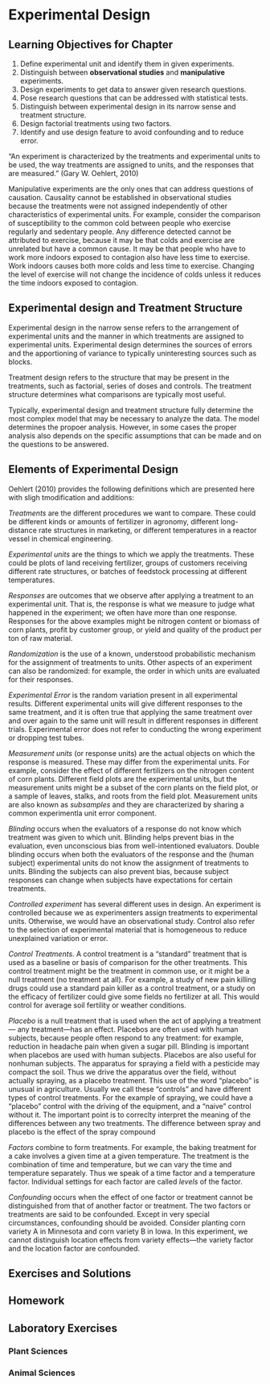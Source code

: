 # Experimental Design {#ch.edesign}

## Learning Objectives for Chapter

1. Define experimental unit and identify them in given experiments.
1. Distinguish between **observational studies** and **manipulative** experiments.
1. Design experiments to get data to answer given research questions.
1. Pose research questions that can be addressed with statistical tests.
1. Distinguish between experimental design in its narrow sense and treatment structure.
1. Design factorial treatments using two factors.
1. Identify and use design feature to avoid confounding and to reduce error.

"An experiment is characterized by the treatments and experimental units to be used, the way treatments are assigned to units, and the responses that are measured." (Gary W. Oehlert, 2010)

Manipulative experiments are the only ones that can address questions of causation. Causality cannot be established in observational studies because the treatments were not assigned independently of other characteristics of experimental units. For example, consider the comparison of susceptibility to the common cold between people who exercise regularly and sedentary people. Any difference detected cannot be attributed to exercise, because it may be that colds and exercise are unrelated but have a common cause. It may be that people who have to work more indoors exposed to contagion also have less time to exercise. Work indoors causes both more colds and less time to exercise. Changing the level of exercise will not change the incidence of colds unless it reduces the time indoors exposed to contagion.

## Experimental design and Treatment Structure

Experimental design in the narrow sense refers to the arrangement of experimental units and the manner in which treatments are assigned to experimental units. Experimental design determines the sources of errors and the apportioning of variance to typically uninteresting sources such as blocks.

Treatment design refers to the structure that may be present in the treatments, such as factorial, series of doses and controls. The treatment structure determines what comparisons are typically most useful.

Typically, experimental design and treatment structure fully determine the most complex model that may be necessary to analyze the data. The model determines the propoer analysis. However, in some cases the proper analysis also depends on the specific assumptions that can be made and on the questions to be
answered.

## Elements of Experimental Design

Oehlert (2010) provides the following definitions which are presented here with sligh tmodification and additions:

*Treatments* are the different procedures we want to compare. These could be different kinds or amounts of fertilizer in agronomy, different long-distance rate structures in marketing, or different temperatures in a reactor vessel in chemical engineering.

*Experimental units* are the things to which we apply the treatments. These could be plots of land receiving fertilizer, groups of customers receiving different rate structures, or batches of feedstock processing at different temperatures.

*Responses* are outcomes that we observe after applying a treatment to an experimental unit. That is, the response is what we measure to judge what happened in the experiment; we often have more than one response. Responses for the above examples might be nitrogen content or biomass of corn plants, profit by customer group, or yield and quality of the product per ton of raw material.

*Randomization* is the use of a known, understood probabilistic mechanism for the assignment of treatments to units. Other aspects of an experiment can also be randomized: for example, the order in which units are evaluated for their responses.

*Experimental Error* is the random variation present in all experimental results. Different experimental units will give different responses to the same treatment, and it is often true that applying the same treatment over and over again to the same unit will result in different responses in different trials. Experimental error does not refer to conducting the wrong experiment or dropping test tubes.

*Measurement units* (or response units) are the actual objects on which the response is measured. These may differ from the experimental units. For example, consider the effect of different fertilizers on the nitrogen content of corn plants. Different field plots are the experimental units, but the measurement units might be a subset of the corn plants on the field plot, or a sample of leaves, stalks, and roots from the field plot. Measurement units are also known as *subsamples* and they are characterized by sharing a common experimentla unit error component.

*Blinding* occurs when the evaluators of a response do not know which treatment was given to which unit. Blinding helps prevent bias in the evaluation, even unconscious bias from well-intentioned evaluators. Double blinding occurs when both the evaluators of the response and the (human subject) experimental units do not know the assignment of treatments to units. Blinding the subjects can also prevent bias, because subject responses can change when subjects have expectations for certain treatments.

*Controlled experiment* has several different uses in design. An experiment is controlled because we as experimenters assign treatments to experimental units. Otherwise, we would have an observational study. Control also refer to the selection of experimental material that is homogeneous to reduce unexplained variation or error.

*Control Treatments*. A control treatment is a “standard” treatment that is used as a baseline or basis of comparison for the other treatments. This control treatment might be the treatment in common use, or it might be a null treatment (no treatment at all). For example, a study of new pain killing drugs could use a standard pain killer as a control treatment, or a study on the efficacy of fertilizer could give some fields no fertilizer at all. This would control for average soil fertility or weather conditions.

*Placebo* is a null treatment that is used when the act of applying a treatment— any treatment—has an effect. Placebos are often used with human subjects, because people often respond to any treatment: for example, reduction in headache pain when given a sugar pill. Blinding is important when placebos are used with human subjects. Placebos are also useful for nonhuman subjects. The apparatus for spraying a field with a pesticide may compact the soil. Thus we drive the apparatus over the field, without actually spraying, as a placebo treatment. This use of the word "placebo" is unusual in agriculture. Usually we call these "controls" and have different types of control treatments. For the example of spraying, we could have a "placebo" control with the driving of the equipment, and a "naive" control without it. The important point is to correclty interpret the meaning of the differences between any two treatments. The difference between spray and placebo is the effect of the spray compound

*Factors* combine to form treatments. For example, the baking treatment for a cake involves a given time at a given temperature. The treatment is the combination of time and temperature, but we can vary the time and temperature separately. Thus we speak of a time factor and a temperature factor. Individual settings for each factor are called *levels* of the factor.

*Confounding* occurs when the effect of one factor or treatment cannot be distinguished from that of another factor or treatment. The two factors or treatments are said to be confounded. Except in very special circumstances, confounding should be avoided. Consider planting corn variety A in Minnesota and corn variety B in Iowa. In this experiment, we cannot distinguish location effects from variety effects—the variety factor and the location factor are confounded.


## Exercises and Solutions

## Homework

## Laboratory Exercises

### Plant Sciences

### Animal Sciences

